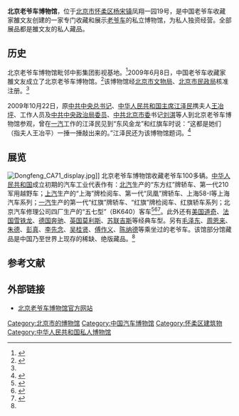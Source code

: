{{Coord|40.298886|116.677924|type:landmark_region:CN-11_source:GoogleMaps|display=title}}
'''北京老爷车博物馆'''，位于[[北京市|北京市]][[怀柔区|怀柔区]][[杨宋镇|杨宋镇]]凤翔一园19号，是中国老爷车收藏家雒文友创建的一家专门收藏和展示[[老爷车|老爷车]]的私立博物馆，为私人独资经营。全部展品都是雒文友的私人藏品。

==历史==
北京老爷车博物馆毗邻中影集团影视基地。<ref name=bjhr>{{Cite web |url=http://www.bjhr.gov.cn/publish/main/hrdt/ztzl/zmyhr/201201060011288/index.html |title=北京老爷车博物馆简介，北京怀柔，2010-05-21 |access-date=2014-01-11 |archive-url=https://web.archive.org/web/20140111053725/http://www.bjhr.gov.cn/publish/main/hrdt/ztzl/zmyhr/201201060011288/index.html |archive-date=2014-01-11 |dead-url=yes }}</ref>2009年6月8日，中国老爷车收藏家雒文友成立了北京老爷车博物馆。<ref name=sina>{{Cite web |url=http://travel.sina.com.cn/china/2009-10-16/0948111585.shtml |title=探秘京城五大稀奇古怪的私人博物馆，新浪，2009年10月16日 |accessdate=2014-01-11 |archive-date=2014-01-11 |archive-url=https://web.archive.org/web/20140111053509/http://travel.sina.com.cn/china/2009-10-16/0948111585.shtml |dead-url=no }}</ref>该博物馆经[[北京市文物局|北京市文物局]]、[[北京市民政局|北京市民政局]]核准注册。<ref name=bjhr/>

2009年10月22日，原[[中共中央总书记|中共中央总书记]]、[[中华人民共和国主席|中华人民共和国主席]][[江泽民|江泽民]]携夫人[[王冶坪|王冶坪]]、工作人员及[[中共中央政治局委员|中共中央政治局委员]]、[[中共北京市委|中共北京市委]]书记[[刘淇|刘淇]]等人到北京老爷车博物馆参观，曾在[[一汽|一汽]]工作的江泽民见到“东风金龙”和红旗车时说：“这都是她们（指夫人王冶平）一捶一捶敲出来的。”江泽民还为该博物馆题词。<ref>{{Cite web |url=http://www.laoyeche.org/Article/show/200910/32.html |title=江主席一行到北京老爷车博物馆参观，北京老爷车博物馆，2009-10-29 |accessdate=2014-01-11 |archive-date=2013-09-24 |archive-url=https://web.archive.org/web/20130924015518/http://laoyeche.org/Article/show/200910/32.html |dead-url=no }}</ref>

==展览==
[[File:Dongfeng_CA71_display.jpg|thumb]]]]
北京老爷车博物馆收藏老爷车100多辆。[[中华人民共和国|中华人民共和国]]成立初期的汽车工业代表作有：[[北汽|北汽]]生产的“东方红”牌轿车、第一代210军用越野车；[[上汽|上汽]]生产的“上海”牌检阅车、第一代“凤凰”牌轿车、上海58-I等上海汽车系列；[[一汽|一汽]]生产的第一代“红旗”牌轿车、“红旗”牌检阅车、红旗轿车系列；北京汽车修理公司四厂生产的“五七型”（BK640）客车<ref>{{cite news|url=http://www.ce.cn/cysc/jtys/csjt/201608/07/t20160807_14582600.shtml|title=国产第一代公交重现江湖 公交迷耗时1年修复|publisher=[[北京青年报|北京青年报]]|date=2016-08-07|accessdate=2019-09-29|archive-date=2019-09-29|archive-url=https://web.archive.org/web/20190929094003/http://www.ce.cn/cysc/jtys/csjt/201608/07/t20160807_14582600.shtml|dead-url=no}}</ref><ref>{{cite web|url=http://www.chinanews.com/shipin/cns/2019/09-27/news832993.shtml|title=公交司机复原第一代中国造公交车：想留下可触摸的历史|publisher=[[中国新闻社|中国新闻社]]|date=2019-09-27|accessdate=2019-11-24|archive-date=2019-09-30|archive-url=https://web.archive.org/web/20190930205942/http://www.chinanews.com/shipin/cns/2019/09-27/news832993.shtml|dead-url=no}}</ref><ref>{{cite web|url=http://news.tvb.com/greaterchina/5dc8b7afe60383f812987185/%E5%8C%97%E4%BA%AC%E5%B7%B4%E5%A3%AB%E5%8F%B8%E6%A9%9F%E4%BF%AE%E5%BE%A9%E7%AC%AC%E4%B8%80%E4%BB%A3%E5%9C%8B%E7%94%A2%E5%B7%B4%E5%A3%AB-%E5%86%80%E7%95%99%E5%8F%AF%E8%A7%B8%E6%91%B8%E7%9A%84%E6%AD%B7%E5%8F%B2|title=北京巴士司機修復第一代國產巴士 冀留「可觸摸的歷史」|publisher=[[無綫新聞|無綫新聞]]|date=2019-11-11|accessdate=2019-11-24}}</ref>。此外还有[[美国|美国]][[道奇|道奇]]、[[法国|法国]][[雪铁龙|雪铁龙]]、[[德国|德国]][[奔驰|奔驰]]、[[英国|英国]][[莫利斯|莫利斯]]、[[苏联|苏联]][[吉斯|吉斯]]等经典车型。另有[[毛泽东|毛泽东]]、[[周恩来|周恩来]]、[[朱德|朱德]]、[[彭真|彭真]]、[[李先念|李先念]]、[[吴桂贤|吴桂贤]]、[[傅作义|傅作义]]、[[陈纳德|陈纳德]]等乘坐过的老爷车。该馆部分馆藏品是中国乃至世界上现存的稀缺、绝版藏品。<ref name=bjhr/>

==参考文献==
{{reflist}}

==外部链接==
*[http://www.laoyeche.org 北京老爷车博物馆官方网站]{{Wayback|url=http://www.laoyeche.org/ |date=20140107141742 }}

[[Category:北京市的博物馆|Category:北京市的博物馆]]
[[Category:中国汽车博物馆|Category:中国汽车博物馆]]
[[Category:怀柔区建筑物|Category:怀柔区建筑物]]
[[Category:中华人民共和国私人博物馆|Category:中华人民共和国私人博物馆]]